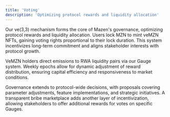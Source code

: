 ```yaml
---
title: 'Voting'
description: 'Optimizing protocol rewards and liquidity allocation'
---
```


Our ve(3,3) mechanism forms the core of Mazen's governance, optimizing protocol rewards and liquidity allocation. Users lock MZN to mint veMZN NFTs, gaining voting rights proportional to their lock duration. This system incentivizes long-term commitment and aligns stakeholder interests with protocol growth.

VeMZN holders direct emissions to RWA liquidity pairs via our Gauge system. Weekly epochs allow for dynamic adjustment of reward distribution, ensuring capital efficiency and responsiveness to market conditions.

Governance extends to protocol-wide decisions, with proposals covering parameter adjustments, feature implementations, and strategic initiatives. A transparent bribe marketplace adds another layer of incentivization, allowing stakeholders to offer additional rewards for votes on specific Gauges.



